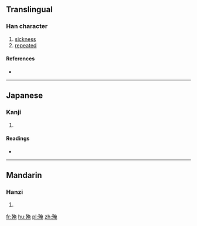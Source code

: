 ==Translingual==

===Han character===
{{Han char|rn=78|rad=歹|as=08|sn=12|four=1421<sub>6</sub>|canj=一弓大中山 (MNKLU)}}

# [[sickness]]
# [[repeated]]

====References====
* {{Han ref|kx=0581.360|dkj=16505|dj=0974.050|hdz=21389.030|uh=6B97|ud=27543|bh=D9DF|bd=55775}}

----

==Japanese==

===Kanji===
{{ja-kanji|grade=|rs=歹08}}

# {{defn|lang=ja|sort=歹08}}

====Readings====
* {{ja-readings|on=[[よう]] (yō), [[おう]] (ō), [[えん]] (en)|kun=[[やむ]] (yamu)}}

----

==Mandarin==

===Hanzi===
{{cmn-hanzi|pin=[[dié]] ([[die2]]), [[yè]] ([[ye4]])|wg=tieh<sup>2</sup>, yeh<sup>4</sup>}}

# {{defn|lang=cmn|sort=歹08}}

[[fr:殗]]
[[hu:殗]]
[[pl:殗]]
[[zh:殗]]